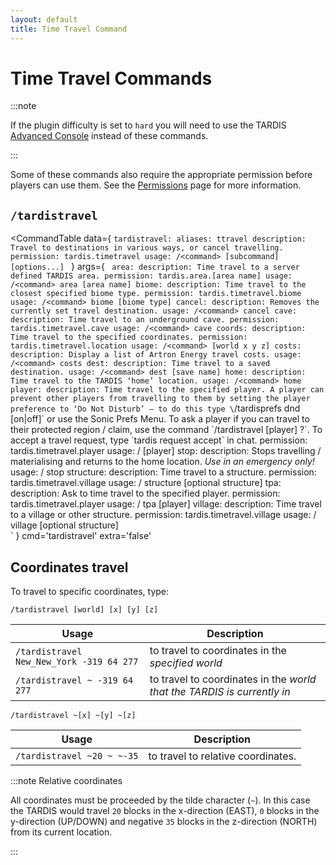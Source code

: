 ```yaml
---
layout: default
title: Time Travel Command
---
```



# Time Travel Commands

:::note

If the plugin difficulty is set to `hard` you will need to use the
TARDIS [Advanced Console](advanced-console) instead of these commands.

:::

Some of these commands also require the appropriate permission before players can use them. See
the [Permissions](permissions#ttperms) page for more information.

## `/tardistravel`

<CommandTable data={
`tardistravel:
    aliases: ttravel
    description: Travel to destinations in various ways, or cancel travelling.
    permission: tardis.timetravel
    usage: /<command> [subcommand] [options...]
    `
}
args={
    `
    area:
      description: Time travel to a server defined TARDIS area.
      permission: tardis.area.[area name]
      usage: /<command> area [area name]
    biome:
      description: Time travel to the closest specified biome type.
      permission: tardis.timetravel.biome
      usage: /<command> biome [biome type]
    cancel:
      description: Removes the currently set travel destination.
      usage: /<command> cancel
    cave:
      description: Time travel to an underground cave.
      permission: tardis.timetravel.cave
      usage: /<command> cave
    coords:
      description: Time travel to the specified coordinates.
      permission: tardis.timetravel.location
      usage: /<command> [world x y z]
    costs:
      description: Display a list of Artron Energy travel costs.
      usage: /<command> costs
    dest:
      description: Time travel to a saved destination.
      usage: /<command> dest [save name]
    home:
      description: Time travel to the TARDIS ‘home’ location.
      usage: /<command> home
    player:
      description: Time travel to the specified player. A player can prevent other players from travelling to them by setting the player preference to ‘Do Not Disturb’ — to do this type \`/tardisprefs dnd [on|off]\` or use the Sonic Prefs Menu. To ask a player if you can travel to their protected region / claim, use the command \`/tardistravel [player] ?\`. To accept a travel request, type \`tardis request accept\` in chat.
      permission: tardis.timetravel.player
      usage: /<command> [player]
    stop:
      description: Stops travelling / materialising and returns to the home location. _Use in an emergency only!_
      usage: /<command> stop
    structure:
      description: Time travel to a structure.
      permission: tardis.timetravel.village
      usage: /<command> structure [optional structure]
    tpa:
      description: Ask to time travel to the specified player.
      permission: tardis.timetravel.player
      usage: /<command> tpa [player]
    village:
      description: Time travel to a village or other structure.
      permission: tardis.timetravel.village
      usage: /<command> village [optional structure]    
    `
}
cmd='tardistravel'
extra='false'
>
</CommandTable>

## Coordinates travel

To travel to specific coordinates, type:

    /tardistravel [world] [x] [y] [z]

| Usage                                    | Description                                                             |
|------------------------------------------|-------------------------------------------------------------------------|
| `/tardistravel New_New_York -319 64 277` | to travel to coordinates in the _specified world_                       |
| `/tardistravel ~ -319 64 277`            | to travel to coordinates in the _world that the TARDIS is currently in_ |

    /tardistravel ~[x] ~[y] ~[z]

| Usage                      | Description                        |
|----------------------------|------------------------------------|
| `/tardistravel ~20 ~ ~-35` | to travel to relative coordinates. |

:::note Relative coordinates

All coordinates must be proceeded by the
tilde character (`~`). In this case the TARDIS would travel `20` blocks in the x-direction (EAST), `0` blocks in the
y-direction (UP/DOWN) and negative `35` blocks in the z-direction (NORTH) from its current location.

:::
